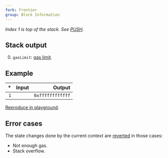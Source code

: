 ```yaml
---
fork: Frontier
group: Block Information
---
```


*Index 1 is top of the stack. See [PUSH](/#60).*

## Stack output

0. `gasLimit`: [gas limit](https://ethereum.org/en/developers/docs/gas/#what-is-gas-limit).

## Example

| * | Input | Output |
|--:|------:|-------:|
| `1` | | `0xffffffffffff` |

[Reproduce in playground](/playground?unit=Wei&codeType=Mnemonic&code='GASLIMIT'_).

## Error cases

The state changes done by the current context are [reverted](#FD) in those cases:
- Not enough gas.
- Stack overflow.
